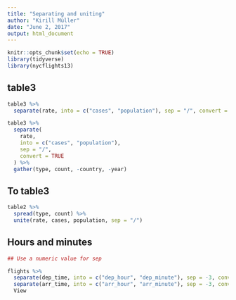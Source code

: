 ```yaml
---
title: "Separating and uniting"
author: "Kirill Müller"
date: "June 2, 2017"
output: html_document
---
```


```r
knitr::opts_chunk$set(echo = TRUE)
library(tidyverse)
library(nycflights13)
```


## table3

```r
table3 %>%
  separate(rate, into = c("cases", "population"), sep = "/", convert = TRUE)
```

```r
table3 %>%
  separate(
    rate,
    into = c("cases", "population"),
    sep = "/",
    convert = TRUE
  ) %>%
  gather(type, count, -country, -year)
```


## To table3

```r
table2 %>%
  spread(type, count) %>% 
  unite(rate, cases, population, sep = "/")
```


## Hours and minutes

```r
## Use a numeric value for sep

flights %>%
  separate(dep_time, into = c("dep_hour", "dep_minute"), sep = -3, convert = TRUE) %>%
  separate(arr_time, into = c("arr_hour", "arr_minute"), sep = -3, convert = TRUE) %>% 
  View
```
